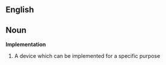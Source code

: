 ==English==

==Noun==
'''Implementation'''
#A device which can be implemented for a specific purpose